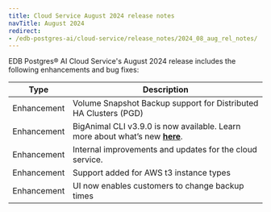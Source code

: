 ```yaml
---
title: Cloud Service August 2024 release notes
navTitle: August 2024
redirect:
- /edb-postgres-ai/cloud-service/release_notes/2024_08_aug_rel_notes/
---
```


EDB Postgres® AI Cloud Service's August 2024 release includes the following enhancements and bug fixes:

| Type | Description |
|------|-------------|
| Enhancement | Volume Snapshot Backup support for Distributed HA Clusters (PGD) |
| Enhancement | BigAnimal CLI v3.9.0 is now available. Learn more about what’s new [**here**](https://cli.biganimal.com/versions/v3.9.0/). |
| Enhancement | Internal improvements and updates for the cloud service. |
| Enhancement | Support added for AWS t3 instance types |
| Enhancement | UI now enables customers to change backup times |
